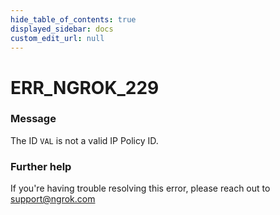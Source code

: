 ```yaml
---
hide_table_of_contents: true
displayed_sidebar: docs
custom_edit_url: null
---
```



# ERR_NGROK_229

### Message
The ID `VAL` is not a valid IP Policy ID.

### Further help
If you're having trouble resolving this error, please reach out to [support@ngrok.com](mailto:support@ngrok.com?subject=Help%20with%20ERR_NGROK_229)


<ErrorDetails error='err_ngrok_229' />
